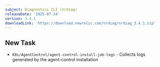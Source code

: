 ```yaml
---
subject: Diagnostics CLI (nrdiag)
releaseDate: '2025-07-24'
version: 3.4.1
downloadLink: 'https://download.newrelic.com/nrdiag/nrdiag_3.4.1.zip'
---
```


## New Task

* `K8s/AgentControl/agent-control-install-job-logs` - Collects logs generated by the agent-control installation
